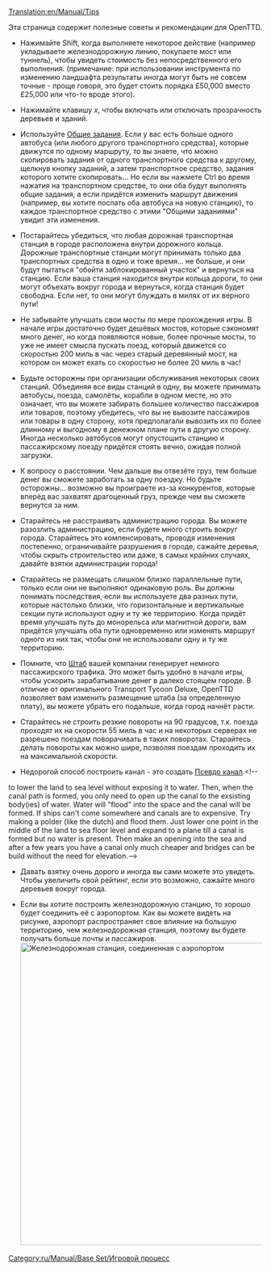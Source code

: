 [[Translation:en/Manual/Tips]]
{{ru/Оглавление}}

Эта страница содержит полезные советы и рекомендации для OpenTTD.

*Нажимайте Shift, когда выполняете некоторое действие (например укладываете железнодорожную линию, покупаете мост или туннель), чтобы увидеть стоимость без непосредственного его выполнения. (примечание: при использовании инструмента по изменению ландшафта результаты иногда могут быть не совсем точные - проще говоря, это будет стоить порядка £50,000 вместо £25,000 или что-то вроде этого).

*Нажимайте клавишу ''x'', чтобы включать или отключать прозрачность деревьев и зданий.

*Используйте [[en/Manual/Orders|Общие задания]]. Если у вас есть больше одного автобуса (или любого другого транспортного средства), которые движутся по одному маршруту, то вы знаете, что можно скопировать задания от одного транспортного средства к другому, щелкнув кнопку заданий, а затем транспортное средство, задания которого хотите скопировать... Но если вы нажмете Ctrl во время нажатия на транспортном средстве, то они оба будут выполнять общие задания, а если придётся изменить маршрут движения (например, вы хотите послать оба автобуса на новую станцию), то каждое транспортное средство с этими "Общими заданиями" увидит эти изменения.

*Постарайтесь убедиться, что любая дорожная транспортная станция в городе расположена внутри дорожного кольца. Дорожные транспортные станции могут принимать только два транспортных средства в одно и тоже время... не больше, и они будут пытаться "обойти заблокированный участок" и вернуться на станцию. Если ваша станция находится внутри кольца дороги, то они могут объехать вокруг города и вернуться, когда станция будет свободна. Если нет, то они могут блуждать в милях от их верного пути!

*Не забывайте улучшать свои мосты по мере прохождения игры. В начале игры достаточно будет дешёвых мостов, которые сэкономят много денег, но когда появляются новые, более прочные мосты, то уже не имеет смысла пускать поезд, который движется со скоростью 200 миль в час через старый деревянный мост, на котором он может ехать со скоростью не более 20 миль в час!

*Будьте осторожны при организации обслуживания некоторых своих станций. Объединяя все виды станций в одну, вы можете принимать автобусы, поезда, самолёты, корабли в одном месте, но это означает, что вы можете забирать большее количество пассажиров или товаров, поэтому убедитесь, что вы не вывозите пассажиров или товары в одну сторону, хотя предполагали вывозить их по более длинному и выгодному в денежном плане пути в другую сторону. Иногда несколько автобусов могут опустошить станцию и пассажирскому поезду придётся стоять вечно, ожидая полной загрузки.

*К вопросу о расстоянии. Чем дальше вы отвезёте груз, тем больше денег вы сможете заработать за одну поездку. Но будьте осторожны... возможно вы проиграете из-за конкурентов, которые вперёд вас захватят драгоценный груз, прежде чем вы сможете вернутся за ним.

*Старайтесь не расстраивать администрацию города. Вы можете разозлить администрацию, если будете много строить вокруг города. Старайтесь это компенсировать, проводя изменения постепенно, ограничивайте разрушения в городе, сажайте деревья, чтобы скрыть строительство или даже, в самых крайних случаях, давайте взятки администрации города!

*Старайтесь не размещать слишком близко параллельные пути, только если они не выполняют одинаковую роль. Вы должны понимать последствия, если вы используете два разных пути, которые настолько близки, что горизонтальные и вертикальные секции пути используют одну и ту же территорию. Когда придёт время улучшать путь до монорельса или магнитной дороги, вам придётся улучшать оба пути одновременно или изменять маршрут одного из них так, чтобы они не использовали одну и ту же территорию.

*Помните, что [[ru/Archive/Manual/Штаб|Штаб]] вашей компании генерирует немного пассажирского трафика. Это может быть удобно в начале игры, чтобы ускорить зарабатывание денег в далеко стоящем городе.  В отличие от оригинального Transport Tycoon Deluxe, OpenTTD позволяет вам изменить размещение штаба (за определенную плату), вы можете убрать его подальше, когда город начнёт расти.

*Старайтесь не строить резкие повороты на 90 градусов, т.к. поезда проходят их на скорости 55 миль в час и на некоторых серверах не разрешено поездам поворачивать в таких поворотах. Старайтесь делать повороты как можно шире, позволяя поездам проходить их на максимальной скорости.

*Недорогой способ построить канал - это создать [[ru/Community/Псевдо канал|Псевдо канал]].<!--
to lower the land to sea level without exposing it to water.  Then, when the canal path is formed, you only need to open up the canal to the exsisting body(ies) of water.  Water will "flood" into the space and the canal will be formed.
If ships can't come somewhere and canals are to expensive. Try making a polder (like the dutch) and flood them. Just lower one point in the middle of the land to sea floor level and expand to a plane till a canal is formed but no water is present. Then make an opening into the sea and after a few years you have a canal only much cheaper and bridges can be build without the need for elevation.-->

*Давать взятку очень дорого и иногда вы сами можете это увидеть. Чтобы увеличить свой рейтинг, если это возможно, сажайте много деревьев вокруг города.

*Если вы хотите построить железнодорожную станцию, то хорошо будет соединить её с аэропортом. Как вы можете видеть на рисунке, аэропорт распространяет свое влияние на большую территорию, чем железнодорожная станция, поэтому вы будете получать больше почты и пассажиров. [[File:en/Manual/Train vs Airport station.png|thumb|600px|center|Железнодорожная станция, соединенная с аэропортом]]

[[Category:ru/Manual/Base Set/Игровой процесс]]